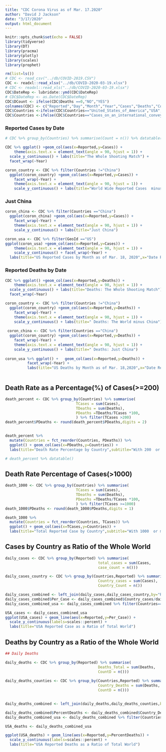 ```yaml
---
title: "CDC Corona Virus as of Mar. 17.2020"
author: "David J Jackson"
date: "3/17/2020"
output: html_document
---
```


```r
knitr::opts_chunk$set(echo = FALSE)
library(tidyverse)
library(DT)
library(pracma)
library(plotly)
library(scales)
library(prophet)
```



```r
rm(list=ls())
# CDC <- read_csv("../db/COVID-2019.CSV")
CDC <- readxl::read_xlsx("../db/COVID-2020-03-19.xlsx")
# CDC <- readxl::read_xls("../db/COVID-2020-03-19.xlsx")
CDC$DateRep <- lubridate::ymd(CDC$DateRep)
# CDC$DateRep <- as.Date(CDC$DateRep)
CDC$DCount <- ifelse(CDC$Deaths ==0,"NO","YES")
colnames(CDC) <- c("Reported","Day","Month","Year","Cases","Deaths","Countries","GeoId","DCount")
CDC$Countries <-ifelse(CDC$Countries=="United_States_of_America","USA",CDC$Countries)
CDC$Countries <-ifelse(CDC$Countries=="Cases_on_an_international_conveyance_Japan","Japan",CDC$Countries)
```


### Reported Cases by Date

```r
# CDC %>% group_by(Countries) %>% summarise(Count = n()) %>% datatable()
```
```r
CDC %>% ggplot() +geom_col(aes(x=Reported,y=Cases)) +
    theme(axis.text.x = element_text(angle = 90, hjust = 1)) + 
  scale_y_continuous() + labs(title="The Whole Shooting Match") +
  facet_wrap(~Year)

```
```r
coron_country <- CDC %>% filter(Countries !="China")
  ggplot(coron_country) +geom_col(aes(x=Reported,y=Cases)) +
    facet_wrap(~Year) + 
    theme(axis.text.x = element_text(angle = 90, hjust = 1)) +
    scale_y_continuous() + labs(title="World Wide Reported Cases  minus China")

```

### Just China

```r
coron_china <- CDC %>% filter(Countries =="China")
  ggplot(coron_china) +geom_col(aes(x=Reported,y=Cases)) +
    facet_wrap(~Year) + 
    theme(axis.text.x = element_text(angle = 90, hjust = 1)) +
    scale_y_continuous() + labs(title="Just China")
```


```r
coron_usa <- CDC %>% filter(GeoId =="US")
ggplot(coron_usa) +geom_col(aes(x=Reported,y=Cases)) +
    theme(axis.text.x = element_text(angle = 90, hjust = 1)) +
    scale_y_continuous() + facet_wrap(~Year) +
  labs(title="US Reported Cases by Month as of Mar. 18, 2020",x="Date Reported")
```

### Reported Deaths by Date

```r
CDC %>% ggplot() +geom_col(aes(x=Reported,y=Deaths)) +
    theme(axis.text.x = element_text(angle = 90, hjust = 1)) + 
  scale_y_continuous() + labs(title="Deaths: The Whole Shooting Match") +
  facet_wrap(~Year)

```
```r
coron_country <- CDC %>% filter(Countries !="China")
  ggplot(coron_country) +geom_col(aes(x=Reported,y=Deaths)) +
    facet_wrap(~Year) + 
    theme(axis.text.x = element_text(angle = 90, hjust = 1)) +
    scale_y_continuous() + labs(title=" Deaths: The World minus China")
  
 coron_china <- CDC %>% filter(Countries =="China")
  ggplot(coron_country) +geom_col(aes(x=Reported,y=Deaths)) +
    facet_wrap(~Year) + 
    theme(axis.text.x = element_text(angle = 90, hjust = 1)) +
    scale_y_continuous() + labs(title=" Deaths: Just China")
  
coron_usa %>% ggplot() +   geom_col(aes(x=Reported,y=Deaths)) +
          facet_wrap(~Year) +
          labs(title="US Deaths by Month as of Mar. 18,2020",x="Date Reported")



```

## Death Rate as a Percentage(%) of Cases(>=200)

```r
death_percent <- CDC %>% group_by(Countries) %>% summarise(
                                TCases = sum(Cases),
                                TDeaths = sum(Deaths),
                                PDeaths =TDeaths/TCases *100,
                                ) %>% filter(TCases >200)
death_percent$PDeaths <- round(death_percent$PDeaths,digits = 2)
                        
```
```r

death_percent %>%
  mutate(Countries = fct_reorder(Countries, PDeaths)) %>%
  ggplot() + geom_col(aes(x=PDeaths,y=Countries)) +
  labs(title="Death Rate Percentage by Country",subtitle="With 200  or more reported cases",x="Death Rate Percentage")
```
```r
# death_percent %>% datatable()
```

## Death Rate Percentage of Cases(>1000)

```r
death_1000 <- CDC %>% group_by(Countries) %>% summarise(
                                TCases = sum(Cases),
                                TDeaths = sum(Deaths),
                                PDeaths =TDeaths/TCases *100,
                                ) %>% filter(TCases >=1000)
death_1000$PDeaths <- round(death_1000$PDeaths,digits = 1)
```

```r
death_1000 %>%
  mutate(Countries = fct_reorder(Countries, TCases)) %>%
  ggplot() + geom_col(aes(x=TCases,y=Countries)) +
  labs(title="Total Reported Case by Country",subtitle="With 1000  or more reported cases",x="Number of Cases")
```

##  Cases by Country as Ratio of the Whole World

```r
daily_cases <- CDC %>% group_by(Reported) %>% summarise(
                                          total_cases = sum(Cases,
                                          case_count = n())) 

daily_cases_country <- CDC %>% group_by(Countries,Reported) %>% summarise(
                                          Country_cases = sum(Cases),
                                          Country_Count = n()) 

daily_cases_combined <- left_join(daily_cases,daily_cases_country,by="Reported")
daily_cases_combined$Per_Case <- daily_cases_combined$Country_cases/daily_cases_combined$total_cases
daily_cases_combined_usa <- daily_cases_combined %>% filter(Countries=="USA")

USA_cases <- daily_cases_combined_usa 
ggplot(USA_cases) + geom_line(aes(x=Reported,y=Per_Case)) +
  scale_y_continuous(labels=scales::percent) +
  labs(title="USA Reported Case as a Ratio of Total World")
```

## Deaths by Country as a Ratio of the Whole World

```r
## Daily Deaths

daily_deaths <- CDC %>% group_by(Reported) %>% summarise(
                                          Deaths_Total = sum(Deaths,
                                          CountD = n())) 
                                          
daily_deaths_counties <- CDC %>% group_by(Countries,Reported) %>% summarise(
                                          Country_Deaths = sum(Deaths,
                                          CountD = n())) 
                                          

daily_deaths_combined <- left_join(daily_deaths,daily_deaths_counties,by="Reported")
```
```r
daily_deaths_combined$PercentDeaths <- daily_deaths_combined$Country_Deaths/daily_deaths_combined$Deaths_Total
daily_deaths_combined_usa <- daily_deaths_combined %>% filter(Countries=="USA")

USA_deaths <- daily_deaths_combined_usa 

ggplot(USA_deaths) + geom_line(aes(x=Reported,y=PercentDeaths)) +
  scale_y_continuous(labels=scales::percent) +
  labs(title="USA Reported Deaths as a Ratio of Total World")
```

